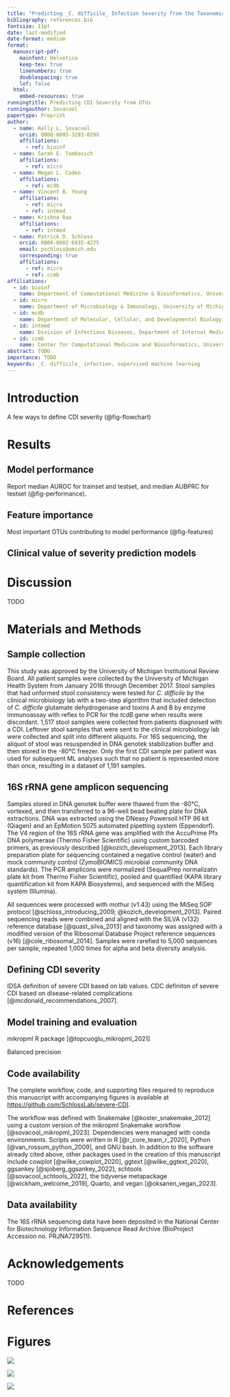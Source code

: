 ```yaml
---
title: "Predicting _C. difficile_ Infection Severity from the Taxonomic Composition of the Gut Microbiome"
bibliography: references.bib
fontsize: 11pt
date: last-modified
date-format: medium
format:
  manuscript-pdf:
    mainfont: Helvetica
    keep-tex: true
    linenumbers: true
    doublespacing: true
    lof: false
  html:
    embed-resources: true
runningtitle: Predicting CDI Severity from OTUs
runningauthor: Sovacool
papertype: Preprint
author:
  - name: Kelly L. Sovacool
    orcid: 0000-0003-3283-829X
    affiliations:
      - ref: bioinf
  - name: Sarah E. Tomkovich
    affiliations:
      - ref: micro
  - name: Megan L. Coden
    affiliations:
      - ref: mcdb
  - name: Vincent B. Young
    affiliations:
      - ref: micro
      - ref: intmed
  - name: Krishna Rao
    affiliations:
      - ref: intmed
  - name: Patrick D. Schloss
    orcid: 0000-0002-6935-4275
    email: pschloss@umich.edu
    corresponding: true
    affiliations:
      - ref: micro
      - ref: ccmb
affiliations:
  - id: bioinf
    name: Department of Computational Medicine & Bioinformatics, University of Michigan
  - id: micro
    name: Department of Microbiology & Immunology, University of Michigan
  - id: mcdb
    name: Department of Molecular, Cellular, and Developmental Biology, University of Michigan
  - id: intmed
    name: Division of Infectious Diseases, Department of Internal Medicine, University of Michigan
  - id: ccmb
    name: Center for Computational Medicine and Bioinformatics, University of Michigan
abstract: TODO
importance: TODO
keywords: _C. difficile_ infection, supervised machine learning
---
```


# Introduction

A few ways to define CDI severity (@fig-flowchart)

# Results

## Model performance

Report median AUROC for trainset and testset, and median AUBPRC for testset (@fig-performance).

## Feature importance

Most important OTUs contributing to model performance (@fig-features)

## Clinical value of severity prediction models

# Discussion

TODO

# Materials and Methods

## Sample collection

This study was approved by the University of Michigan Institutional Review
Board. All patient samples were collected by the University of Michigan Health
System from January 2016 through December 2017.
Stool samples that had unformed stool consistency were tested for *C. difficile* by
the clinical microbiology lab with a two-step algorithm that included detection
of *C. difficile* glutamate dehydrogenase and toxins A and B by enzyme
immunoassay with reflex to PCR for the *tcdB* gene when results were discordant.
1,517 stool samples were collected from patients diagnosed with a CDI.
Leftover stool samples that were sent to the clinical microbiology lab were
collected and split into different aliquots.
For 16S sequencing, the aliquot of stool was resuspended in
DNA genotek stabilization buffer and then stored in the -80&deg;C freezer.
Only the first CDI sample per patient was used for subsequent ML analyses such
that no patient is represented more than once, resulting in a dataset of 1,191
samples.

## 16S rRNA gene amplicon sequencing

Samples stored in DNA genotek buffer were thawed from the -80&deg;C, vortexed,
and then transferred to a 96-well bead beating plate for DNA extractions.
DNA was extracted using the DNeasy
Powersoil HTP 96 kit (Qiagen) and an EpMotion 5075 automated pipetting system
(Eppendorf).
The V4 region of the 16S rRNA gene was amplified with the AccuPrime
Pfx DNA polymerase (Thermo Fisher Scientific) using custom barcoded primers, as
previously described [@kozich_development_2013].
Each library preparation plate for
sequencing contained a negative control (water) and mock community control
(ZymoBIOMICS microbial community DNA standards).
The PCR amplicons were
normalized (SequalPrep normalizatin plate kit from Thermo Fisher Scientific),
pooled and quantified (KAPA library quantification kit from KAPA Biosystems),
and sequenced with the MiSeq system (Illumina).

All sequences were processed with mothur (v1.43) using the MiSeq SOP protocol
[@schloss_introducing_2009; @kozich_development_2013].
Paired sequencing reads were combined and
aligned with the SILVA (v132) reference database [@quast_silva_2013] and taxonomy was
assigned with a modified version of the Ribosomal Database Project reference
sequences (v16) [@cole_ribosomal_2014].
Samples were rarefied to 5,000 sequences per sample, repeated 1,000
times for alpha and beta diversity analysis.

## Defining CDI severity

IDSA definition of severe CDI based on lab values.
CDC definiton of severe CDI based on disease-related complications [@mcdonald_recommendations_2007].

## Model training and evaluation

mikropml R package [@topcuoglu_mikropml_2021]

Balanced precision

## Code availability

The complete workflow, code, and supporting files required to reproduce this
manuscript with accompanying figures is available at
<https://github.com/SchlossLab/severe-CDI>.
<!-- TODO update GitHub URL once accepted to journal -->

The workflow was defined with Snakemake [@koster_snakemake_2012] using a custom
version of the mikropml Snakemake workflow [@sovacool_mikropml_2023].
Dependencies were managed with conda environments.
Scripts were written in R [@r_core_team_r_2020],
Python [@van_rossum_python_2009],
and GNU bash.
In addition to the software already cited above, other packages used in the
creation of this manuscript include
cowplot [@wilke_cowplot_2020],
ggtext [@wilke_ggtext_2020],
ggsankey [@sjoberg_ggsankey_2022],
schtools [@sovacool_schtools_2022],
the tidyverse metapackage [@wickham_welcome_2019],
Quarto, and
vegan [@oksanen_vegan_2023].

## Data availability

The 16S rRNA sequencing data have been deposited in the National Center for
Biotechnology Information Sequence Read Archive
(BioProject Accession no. PRJNA729511).

# Acknowledgements

TODO

# References {.unnumbered}

::: {#refs}
:::

# Figures

::: {#fig-flowchart fig-cap="**CDI severity definitions.**
A) Decision flow chart to define CDI cases as severe according to the Infectious Diseases Society of America (IDSA) based on lab values,
the occurence of complications due to any cause (All-cause),
and the occurence of disease-related complications confirmed as attributable to CDI with chart review (Attrib).
B) The proportion of severe CDI cases labelled according to each definition.
An additional 'Pragmatic' severity definition uses the Attributable definition when possible,
and falls back to the All-cause definition when chart review is not available.
"}
![](figures/flowchart_sankey.png)
:::

::: {#fig-performance fig-cap="**Performance of ML models.**
Area Under the Receiver-Operator Characteristic Curve (AUROC) for the cross-validation trainsets and testsets,
and the Area Under the Balanced Precision-Recall Curve (AUPRC) for the testsets.
Left: models were trained on the full dataset, with different numbers of samples available for each severity definition.
Right: models were trained on the intersection of samples with all labels available for each definition.
"}
![](figures/ml-performance.png)
:::

::: {#fig-features fig-cap="**Feature importance.**"}
![](figures/feature-importance.png)
:::
